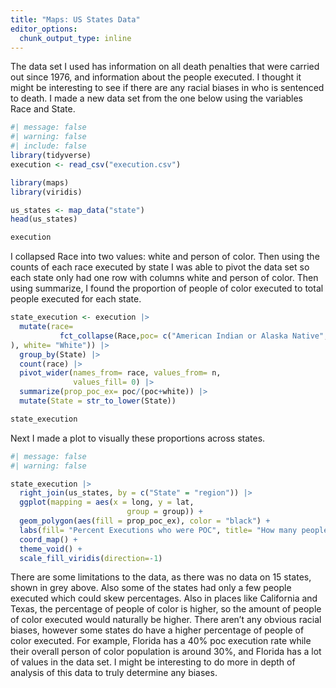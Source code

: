 ```yaml
---
title: "Maps: US States Data"
editor_options: 
  chunk_output_type: inline
---
```


The data set I used has information on all death penalties that were carried out since 1976, and information about the people executed. I thought it might be interesting to see if there are any racial biases in who is sentenced to death. I made a new data set from the one below using the variables Race and State.

```r
#| message: false
#| warning: false
#| include: false
library(tidyverse)
execution <- read_csv("execution.csv") 

library(maps)
library(viridis)

us_states <- map_data("state")
head(us_states)

```

```r
execution
```

I collapsed Race into two values: white and person of color. Then using the counts of each race executed by state I was able to pivot the data set so each state only had one row with columns white and person of color. Then using summarize, I found the proportion of people of color executed to total people executed for each state.

```r
state_execution <- execution |>
  mutate(race= 
           fct_collapse(Race,poc= c("American Indian or Alaska Native", "Asian", "Latinx", "Other Race", "Black"
), white= "White")) |>
  group_by(State) |>
  count(race) |>
  pivot_wider(names_from= race, values_from= n, 
              values_fill= 0) |>
  summarize(prop_poc_ex= poc/(poc+white)) |>
  mutate(State = str_to_lower(State))

state_execution
```

Next I made a plot to visually these proportions across states.

```r
#| message: false
#| warning: false

state_execution |>
  right_join(us_states, by = c("State" = "region")) |>
  ggplot(mapping = aes(x = long, y = lat,
                          group = group)) + 
  geom_polygon(aes(fill = prop_poc_ex), color = "black") +
  labs(fill= "Percent Executions who were POC", title= "How many people sentenced to death in prison are people of color?", subtitle= "Taken from all executions carried out since 1976", caption= "Data: https://deathpenaltyinfo.org/database/executions") +
  coord_map() + 
  theme_void() +
  scale_fill_viridis(direction=-1) 
```

There are some limitations to the data, as there was no data on 15 states, shown in grey above. Also some of the states had only a few people executed which could skew percentages. Also in places like California and Texas, the percentage of people of color is higher, so the amount of people of color executed would naturally be higher. There aren't any obvious racial biases, however some states do have a higher percentage of people of color executed. For example, Florida has a 40% poc execution rate while their overall person of color population is around 30%, and Florida has a lot of values in the data set. I might be interesting to do more in depth of analysis of this data to truly determine any biases.
